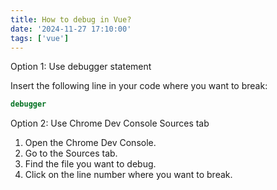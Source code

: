 ```yaml
---
title: How to debug in Vue?
date: '2024-11-27 17:10:00'
tags: ['vue']
---
```


Option 1: Use debugger statement

Insert the following line in your code where you want to break:

```js
debugger
```

Option 2: Use Chrome Dev Console Sources tab

1. Open the Chrome Dev Console.
2. Go to the Sources tab.
3. Find the file you want to debug.
4. Click on the line number where you want to break.
